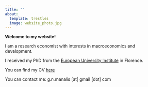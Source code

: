 ```yaml
---
title: ""
about: 
  template: trestles
  image: website_photo.jpg 
---
```


**Welcome to my website!**

I am a research economist with interests in macroeconomics and development.

I received my PhD from the [European University Institute](https://www.eui.eu/en/academic-units/department-of-economics) in Florence.

You can find my CV [here](https://drive.google.com/file/d/1lvjK0WT8F5CupIwuV2rlD5EBWMneRP-2/view?usp=sharing)

You can contact me: g.n.manalis [at] gmail [dot] com

```         
```
